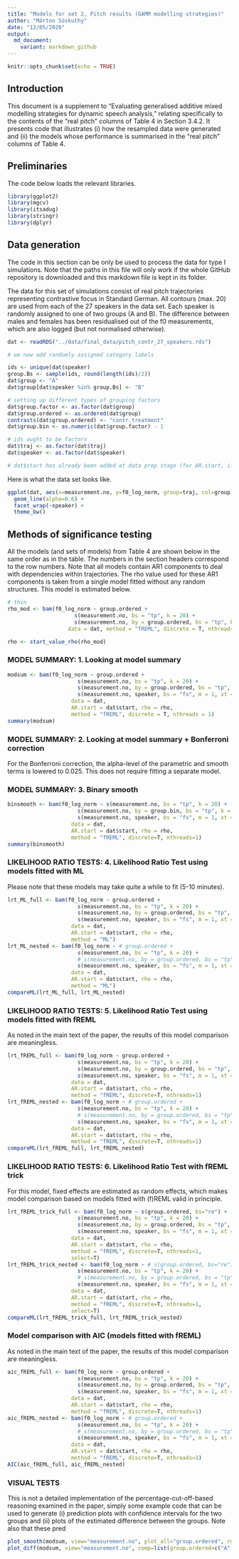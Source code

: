 ```yaml
---
title: "Models for set 2, Pitch results (GAMM modelling strategies)"
author: "Márton Sóskuthy"
date: "12/05/2020"
output:
  md_document:
    variant: markdown_github
---
```


```r
knitr::opts_chunk$set(echo = TRUE)
```

## Introduction

This document is a supplement to "Evaluating generalised additive mixed modelling strategies for dynamic speech analysis," relating specifically to the contents of the "real pitch" columns of Table 4 in Section 3.4.2. It presents code that illustrates (i) how the resampled data were generated and (ii) the models whose performance is summarised in the "real pitch" columns of Table 4.

## Preliminaries

The code below loads the relevant libraries.

```r
library(ggplot2)
library(mgcv)
library(itsadug)
library(stringr)
library(dplyr)
```

## Data generation

The code in this section can be only be used to process the data for type I simulations. Note that the paths in this file will only work if the whole GitHub repository is downloaded and this markdown file is kept in its folder.

The data for this set of simulations consist of real pitch trajectories representing contrastive focus in Standard German. All contours (max. 20) are used from each of the 27 speakers in the data set. Each speaker is randomly assigned to one of two groups (A and B). The difference between males and females has been residualised out of the f0 measurements, which are also logged (but not normalised otherwise).

```r
dat <- readRDS("../data/final_data/pitch_contr_27_speakers.rds")

# we now add randomly assigned category labels

ids <- unique(dat$speaker)
group.Bs <- sample(ids, round(length(ids)/2))
dat$group <- "A"
dat$group[dat$speaker %in% group.Bs] <- "B"

# setting up different types of grouping factors
dat$group.factor <- as.factor(dat$group)
dat$group.ordered <- as.ordered(dat$group)
contrasts(dat$group.ordered) <- "contr.treatment"
dat$group.bin <- as.numeric(dat$group.factor) - 1

# ids ought to be factors  
dat$traj <- as.factor(dat$traj)
dat$speaker <- as.factor(dat$speaker)

# dat$start has already been added at data prep stage (for AR.start, i.e. for autoregressive error models)
```

Here is what the data set looks like.

```r
ggplot(dat, aes(x=measurement.no, y=f0_log_norm, group=traj, col=group)) +
  geom_line(alpha=0.6) +
  facet_wrap(~speaker) +
  theme_bw()
```

## Methods of significance testing

All the models (and sets of models) from Table 4 are shown below in the same order as in the table. The numbers in the section headers correspond to the row numbers. Note that all models contain AR1 components to deal with dependencies within trajectories. The rho value used for these AR1 components is taken from a single model fitted without any random structures. This model is estimated below.

```r
# thin
rho_mod <- bam(f0_log_norm ~ group.ordered + 
                     s(measurement.no, bs = "tp", k = 20) + 
                     s(measurement.no, by = group.ordered, bs = "tp", k = 20), 
                   data = dat, method = "fREML", discrete = T, nthreads = 1)

rho <- start_value_rho(rho_mod)
```

### MODEL SUMMARY: 1. Looking at model summary

```r
modsum <- bam(f0_log_norm ~ group.ordered + 
                      s(measurement.no, bs = "tp", k = 20) + 
                      s(measurement.no, by = group.ordered, bs = "tp", k = 20) +
                      s(measurement.no, speaker, bs = "fs", m = 1, xt = "cr", k = 10), 
                    data = dat, 
                    AR.start = dat$start, rho = rho, 
                    method = "fREML", discrete = T, nthreads = 1)
summary(modsum)
```

### MODEL SUMMARY: 2. Looking at model summary + Bonferroni correction

For the Bonferroni correction, the alpha-level of the parametric and smooth terms is lowered to 0.025. This does not require fitting a separate model.

### MODEL SUMMARY: 3. Binary smooth

```r
binsmooth <- bam(f0_log_norm ~ s(measurement.no, bs = "tp", k = 20) + 
                      s(measurement.no, by = group.bin, bs = "tp", k = 20) +
                      s(measurement.no, speaker, bs = "fs", m = 1, xt = "cr", k = 10), 
                    data = dat, 
                    AR.start = dat$start, rho = rho, 
                    method = "fREML", discrete=T, nthreads=1)
summary(binsmooth)
```

### LIKELIHOOD RATIO TESTS: 4. Likelihood Ratio Test using models fitted with ML

Please note that these models may take quite a while to fit (5-10 minutes).

```r
lrt_ML_full <- bam(f0_log_norm ~ group.ordered + 
                      s(measurement.no, bs = "tp", k = 20) + 
                      s(measurement.no, by = group.ordered, bs = "tp", k = 20) +
                      s(measurement.no, speaker, bs = "fs", m = 1, xt = "cr", k = 10), 
                    data = dat, 
                    AR.start = dat$start, rho = rho, 
                    method = "ML")
lrt_ML_nested <- bam(f0_log_norm ~ # group.ordered + 
                      s(measurement.no, bs = "tp", k = 20) + 
                      # s(measurement.no, by = group.ordered, bs = "tp", k = 20) +
                      s(measurement.no, speaker, bs = "fs", m = 1, xt = "cr", k = 10), 
                    data = dat, 
                    AR.start = dat$start, rho = rho, 
                    method = "ML")
compareML(lrt_ML_full, lrt_ML_nested)
```

### LIKELIHOOD RATIO TESTS: 5. Likelihood Ratio Test using models fitted with fREML

As noted in the main text of the paper, the results of this model comparison are meaningless.

```r
lrt_fREML_full <- bam(f0_log_norm ~ group.ordered + 
                      s(measurement.no, bs = "tp", k = 20) + 
                      s(measurement.no, by = group.ordered, bs = "tp", k = 20) +
                      s(measurement.no, speaker, bs = "fs", m = 1, xt = "cr", k = 10), 
                    data = dat, 
                    AR.start = dat$start, rho = rho, 
                    method = "fREML", discrete=T, nthreads=1)
lrt_fREML_nested <- bam(f0_log_norm ~ # group.ordered + 
                      s(measurement.no, bs = "tp", k = 20) + 
                      # s(measurement.no, by = group.ordered, bs = "tp", k = 20) +
                      s(measurement.no, speaker, bs = "fs", m = 1, xt = "cr", k = 10), 
                    data = dat, 
                    AR.start = dat$start, rho = rho, 
                    method = "fREML", discrete=T, nthreads=1)
compareML(lrt_fREML_full, lrt_fREML_nested)
```

### LIKELIHOOD RATIO TESTS: 6. Likelihood Ratio Test with fREML trick

For this model, fixed effects are estimated as random effects, which makes model comparison based on models fitted with (f)REML valid in principle.

```r
lrt_fREML_trick_full <- bam(f0_log_norm ~ s(group.ordered, bs="re") + 
                      s(measurement.no, bs = "tp", k = 20) + 
                      s(measurement.no, by = group.ordered, bs = "tp", k = 20) +
                      s(measurement.no, speaker, bs = "fs", m = 1, xt = "cr", k = 10), 
                    data = dat, 
                    AR.start = dat$start, rho = rho, 
                    method = "fREML", discrete=T, nthreads=1,
                    select=T)
lrt_fREML_trick_nested <- bam(f0_log_norm ~ # s(group.ordered, bs="re") + 
                      s(measurement.no, bs = "tp", k = 20) + 
                      # s(measurement.no, by = group.ordered, bs = "tp", k = 20) +
                      s(measurement.no, speaker, bs = "fs", m = 1, xt = "cr", k = 10), 
                    data = dat, 
                    AR.start = dat$start, rho = rho, 
                    method = "fREML", discrete=T, nthreads=1,
                    select=T)
compareML(lrt_fREML_trick_full, lrt_fREML_trick_nested)
```

### Model comparison with AIC (models fitted with fREML)

As noted in the main text of the paper, the results of this model comparison are meaningless.

```r
aic_fREML_full <- bam(f0_log_norm ~ group.ordered + 
                      s(measurement.no, bs = "tp", k = 20) + 
                      s(measurement.no, by = group.ordered, bs = "tp", k = 20) +
                      s(measurement.no, speaker, bs = "fs", m = 1, xt = "cr", k = 10), 
                    data = dat, 
                    AR.start = dat$start, rho = rho, 
                    method = "fREML", discrete=T, nthreads=1)
aic_fREML_nested <- bam(f0_log_norm ~ # group.ordered + 
                      s(measurement.no, bs = "tp", k = 20) + 
                      # s(measurement.no, by = group.ordered, bs = "tp", k = 20) +
                      s(measurement.no, speaker, bs = "fs", m = 1, xt = "cr", k = 10), 
                    data = dat, 
                    AR.start = dat$start, rho = rho, 
                    method = "fREML", discrete=T, nthreads=1)
AIC(aic_fREML_full, aic_fREML_nested)
```

### VISUAL TESTS

This is not a detailed implementation of the percentage-cut-off-based reasoning examined in the paper, simply some example code that can be used to generate (i) prediction plots with confidence intervals for the two groups and (ii) plots of the estimated difference between the groups. Note also that these pred

```r
plot_smooth(modsum, view="measurement.no", plot_all="group.ordered", rm.ranef=T)
plot_diff(modsum, view="measurement.no", comp=list(group.ordered=c("A","B")), rm.ranef=T)
```
